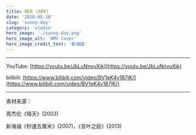 ```yaml
---
title: 晴天 [AMV]
date: '2020-05-18'
slug: 'sunny-day'
category: 'studio'
hero_image: './sunny-day.png'
hero_image_alt: 'AMV Cover'
hero_image_credit_text: '新海誠'
---
```


---

YouTube: [https://youtu.be/JbLuNnvuXik](https://youtu.be/JbLuNnvuXik)

bilibili: [https://www.bilibili.com/video/BV1eK4y187jK/](https://www.bilibili.com/video/BV1eK4y187jK/)

---

素材来源：

周杰伦《晴天》(2003)

新海诚《秒速五厘米》(2007)，《言叶之庭》(2013)